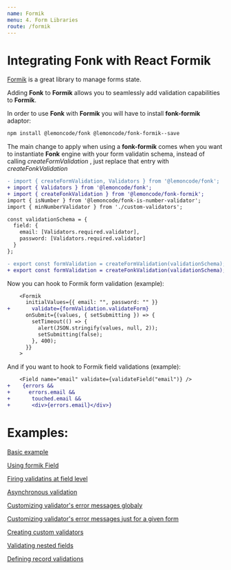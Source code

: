 ```yaml
---
name: Formik
menu: 4. Form Libraries
route: /formik
---
```


# Integrating Fonk with React Formik

[Formik](https://github.com/jaredpalmer/formik) is a great library to manage forms state.

Adding **Fonk** to **Formik** allows you to seamlessly add validation capabilities to **Formik**.

In order to use **Fonk** with **Formik** you will have to install **fonk-formik** adaptor:

```bash
npm install @lemoncode/fonk @lemoncode/fonk-formik--save
```

The main change to apply when using a **fonk-formik** comes when you want to instantiate
**Fonk** engine with your form validatin schema, instead of calling _createFormValidation_
, just replace that entry with _createFonkValidation_

```diff
- import { createFormValidation, Validators } from '@lemoncode/fonk';
+ import { Validators } from '@lemoncode/fonk';
+ import { createFonkValidation } from '@lemoncode/fonk-formik';
import { isNumber } from '@lemoncode/fonk-is-number-validator';
import { minNumberValidator } from './custom-validators';

const validationSchema = {
  field: {
    email: [Validators.required.validator],
    password: [Validators.required.validator]
  }
};

- export const formValidation = createFormValidation(validationSchema);
+ export const formValidation = createFonkValidation(validationSchema);
```

Now you can hook to Formik form validation (example):

```diff
    <Formik
      initialValues={{ email: "", password: "" }}
+       validate={formValidation.validateForm}
      onSubmit={(values, { setSubmitting }) => {
        setTimeout(() => {
          alert(JSON.stringify(values, null, 2));
          setSubmitting(false);
        }, 400);
      }}
    >
```

And if you want to hook to Formik field validations (example):

```diff
    <Field name="email" validate={validateField("email")} />
+    {errors &&
+      errors.email &&
+       touched.email &&
+       <div>{errors.email}</div>}
```

# Examples:

[Basic example](https://codesandbox.io/s/github/lemoncode/fonk/tree/master/examples/formik/js/basic)

[Using formik Field](https://codesandbox.io/s/github/lemoncode/fonk/tree/master/examples/react-final-form/js/formik-component)

[Firing validatins at field level](https://codesandbox.io/s/github/lemoncode/fonk/tree/master/examples/formik/js/field-level-validation)

[Asynchronous validation](https://codesandbox.io/s/github/lemoncode/fonk/tree/master/examples/formik/js/async-validator)

[Customizing validator's error messages globaly](https://codesandbox.io/s/github/lemoncode/fonk/tree/master/examples/formik/js/custom-error-message-global)

[Customizing validator's error messages just for a given form](https://codesandbox.io/s/github/lemoncode/fonk/tree/master/examples/formik/js/custom-error-message-local)

[Creating custom validators](https://codesandbox.io/s/github/lemoncode/fonk/tree/master/examples/formik/js/custom-validators)

[Validating nested fields](https://codesandbox.io/s/github/lemoncode/fonk/tree/master/examples/formik/js/nested-field)

[Defining record validations](https://codesandbox.io/s/github/lemoncode/fonk/tree/master/examples/formik/js/record-validation)
